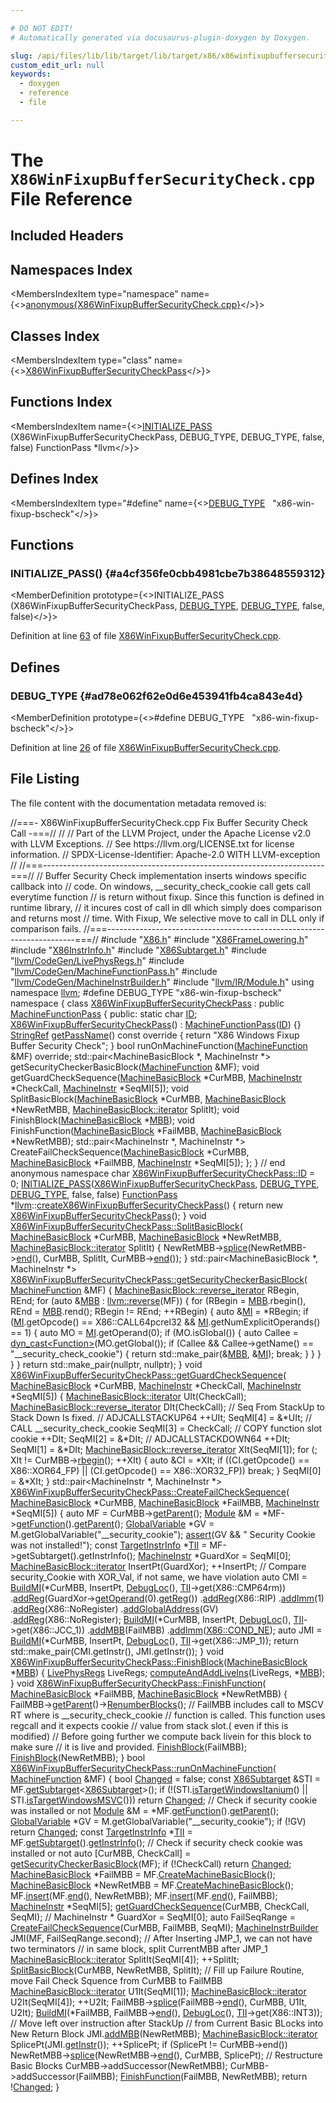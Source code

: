 ```yaml
---

# DO NOT EDIT!
# Automatically generated via docusaurus-plugin-doxygen by Doxygen.

slug: /api/files/lib/lib/target/lib/target/x86/x86winfixupbuffersecuritycheck-cpp
custom_edit_url: null
keywords:
  - doxygen
  - reference
  - file

---
```





# The `X86WinFixupBufferSecurityCheck.cpp` File Reference

<DoxygenPage pluginConfig={pluginConfig}>



## Included Headers

<IncludesList>
<IncludesListItem
  filePath="X86.h"
  permalink="/docs/api/files/lib/lib/target/lib/target/x86/x86-h"
  isLocal="true" />
<IncludesListItem
  filePath="X86FrameLowering.h"
  permalink="/docs/api/files/lib/lib/target/lib/target/x86/x86framelowering-h"
  isLocal="true" />
<IncludesListItem
  filePath="X86InstrInfo.h"
  permalink="/docs/api/files/lib/lib/target/lib/target/x86/x86instrinfo-h"
  isLocal="true" />
<IncludesListItem
  filePath="X86Subtarget.h"
  permalink="/docs/api/files/lib/lib/target/lib/target/x86/x86subtarget-h"
  isLocal="true" />
<IncludesListItem
  filePath="llvm/CodeGen/LivePhysRegs.h"
  permalink="/docs/api/files/include/include/llvm/include/llvm/codegen/livephysregs-h"
  isLocal="true" />
<IncludesListItem
  filePath="llvm/CodeGen/MachineFunctionPass.h"
  permalink="/docs/api/files/include/include/llvm/include/llvm/codegen/machinefunctionpass-h"
  isLocal="true" />
<IncludesListItem
  filePath="llvm/CodeGen/MachineInstrBuilder.h"
  permalink="/docs/api/files/include/include/llvm/include/llvm/codegen/machineinstrbuilder-h"
  isLocal="true" />
<IncludesListItem
  filePath="llvm/IR/Module.h"
  permalink="/docs/api/files/include/include/llvm/include/llvm/ir/module-h"
  isLocal="true" />
</IncludesList>

## Namespaces Index

<MembersIndex>

<MembersIndexItem
  type="namespace"
  name={<><a href="/docs/api/namespaces/anonymous-x86winfixupbuffersecuritycheck-cpp-">anonymous&#123;X86WinFixupBufferSecurityCheck.cpp&#125;</a></>}>
</MembersIndexItem>

</MembersIndex>

## Classes Index

<MembersIndex>

<MembersIndexItem
  type="class"
  name={<><a href="/docs/api/classes/anonymous-namespace-x86winfixupbuffersecuritycheck-cpp-/x86winfixupbuffersecuritycheckpass">X86WinFixupBufferSecurityCheckPass</a></>}>
</MembersIndexItem>

</MembersIndex>

## Functions Index

<MembersIndex>

<MembersIndexItem
  name={<><a href="#a4cf356fe0cbb4981cbe7b38648559312">INITIALIZE&#95;PASS</a> (X86WinFixupBufferSecurityCheckPass, DEBUG&#95;TYPE, DEBUG&#95;TYPE, false, false) FunctionPass &#42;llvm</>}>
</MembersIndexItem>

</MembersIndex>

## Defines Index

<MembersIndex>

<MembersIndexItem
  type="#define"
  name={<><a href="#ad78e062f62e0d6e453941fb4ca843e4d">DEBUG&#95;TYPE</a>&nbsp;&nbsp;&nbsp;&quot;x86-win-fixup-bscheck&quot;</>}>
</MembersIndexItem>

</MembersIndex>


<SectionDefinition>

## Functions

### INITIALIZE&#95;PASS() {#a4cf356fe0cbb4981cbe7b38648559312}

<MemberDefinition
  prototype={<>INITIALIZE&#95;PASS (X86WinFixupBufferSecurityCheckPass, <a href="/docs/api/files/include/include/llvm/include/llvm/adt/genericcycleimpl-h/#ad78e062f62e0d6e453941fb4ca843e4d">DEBUG&#95;TYPE</a>, <a href="/docs/api/files/include/include/llvm/include/llvm/adt/genericcycleimpl-h/#ad78e062f62e0d6e453941fb4ca843e4d">DEBUG&#95;TYPE</a>, false, false)</>}>

Definition at line <a href="#l00063">63</a> of file <a href="/docs/api/files/lib/lib/target/lib/target/x86/x86winfixupbuffersecuritycheck-cpp">X86WinFixupBufferSecurityCheck.cpp</a>.
</MemberDefinition>

</SectionDefinition>

<SectionDefinition>

## Defines

### DEBUG&#95;TYPE {#ad78e062f62e0d6e453941fb4ca843e4d}

<MemberDefinition
  prototype={<>#define DEBUG&#95;TYPE&nbsp;&nbsp;&nbsp;&quot;x86-win-fixup-bscheck&quot;</>}>

Definition at line <a href="#l00026">26</a> of file <a href="/docs/api/files/lib/lib/target/lib/target/x86/x86winfixupbuffersecuritycheck-cpp">X86WinFixupBufferSecurityCheck.cpp</a>.
</MemberDefinition>

</SectionDefinition>

## File Listing

The file content with the documentation metadata removed is:

<ProgramListing>

<Link id="l00001" /><CodeLine lineNumber="1"><span class="doxyHighlightComment">//===- X86WinFixupBufferSecurityCheck.cpp Fix Buffer Security Check Call -===//</span></CodeLine>
<Link id="l00002" /><CodeLine lineNumber="2"><span class="doxyHighlightComment">//</span></CodeLine>
<Link id="l00003" /><CodeLine lineNumber="3"><span class="doxyHighlightComment">// Part of the LLVM Project, under the Apache License v2.0 with LLVM Exceptions.</span></CodeLine>
<Link id="l00004" /><CodeLine lineNumber="4"><span class="doxyHighlightComment">// See https://llvm.org/LICENSE.txt for license information.</span></CodeLine>
<Link id="l00005" /><CodeLine lineNumber="5"><span class="doxyHighlightComment">// SPDX-License-Identifier: Apache-2.0 WITH LLVM-exception</span></CodeLine>
<Link id="l00006" /><CodeLine lineNumber="6"><span class="doxyHighlightComment">//</span></CodeLine>
<Link id="l00007" /><CodeLine lineNumber="7"><span class="doxyHighlightComment">//===----------------------------------------------------------------------===//</span></CodeLine>
<Link id="l00008" /><CodeLine lineNumber="8"><span class="doxyHighlightComment">// Buffer Security Check implementation inserts windows specific callback into</span></CodeLine>
<Link id="l00009" /><CodeLine lineNumber="9"><span class="doxyHighlightComment">// code. On windows, &#95;&#95;security&#95;check&#95;cookie call gets call everytime function</span></CodeLine>
<Link id="l00010" /><CodeLine lineNumber="10"><span class="doxyHighlightComment">// is return without fixup. Since this function is defined in runtime library,</span></CodeLine>
<Link id="l00011" /><CodeLine lineNumber="11"><span class="doxyHighlightComment">// it incures cost of call in dll which simply does comparison and returns most</span></CodeLine>
<Link id="l00012" /><CodeLine lineNumber="12"><span class="doxyHighlightComment">// time. With Fixup, We selective move to call in DLL only if comparison fails.</span></CodeLine>
<Link id="l00013" /><CodeLine lineNumber="13"><span class="doxyHighlightComment">//===----------------------------------------------------------------------===//</span></CodeLine>
<Link id="l00014" /><CodeLine lineNumber="14"></CodeLine>
<Link id="l00015" /><CodeLine lineNumber="15"><span class="doxyHighlightPreprocessor">#include &quot;<a href="/docs/api/files/lib/lib/target/lib/target/x86/x86-h">X86.h</a>&quot;</span></CodeLine>
<Link id="l00016" /><CodeLine lineNumber="16"><span class="doxyHighlightPreprocessor">#include &quot;<a href="/docs/api/files/lib/lib/target/lib/target/x86/x86framelowering-h">X86FrameLowering.h</a>&quot;</span></CodeLine>
<Link id="l00017" /><CodeLine lineNumber="17"><span class="doxyHighlightPreprocessor">#include &quot;<a href="/docs/api/files/lib/lib/target/lib/target/x86/x86instrinfo-h">X86InstrInfo.h</a>&quot;</span></CodeLine>
<Link id="l00018" /><CodeLine lineNumber="18"><span class="doxyHighlightPreprocessor">#include &quot;<a href="/docs/api/files/lib/lib/target/lib/target/x86/x86subtarget-h">X86Subtarget.h</a>&quot;</span></CodeLine>
<Link id="l00019" /><CodeLine lineNumber="19"><span class="doxyHighlightPreprocessor">#include &quot;<a href="/docs/api/files/include/include/llvm/include/llvm/codegen/livephysregs-h">llvm/CodeGen/LivePhysRegs.h</a>&quot;</span></CodeLine>
<Link id="l00020" /><CodeLine lineNumber="20"><span class="doxyHighlightPreprocessor">#include &quot;<a href="/docs/api/files/include/include/llvm/include/llvm/codegen/machinefunctionpass-h">llvm/CodeGen/MachineFunctionPass.h</a>&quot;</span></CodeLine>
<Link id="l00021" /><CodeLine lineNumber="21"><span class="doxyHighlightPreprocessor">#include &quot;<a href="/docs/api/files/include/include/llvm/include/llvm/codegen/machineinstrbuilder-h">llvm/CodeGen/MachineInstrBuilder.h</a>&quot;</span></CodeLine>
<Link id="l00022" /><CodeLine lineNumber="22"><span class="doxyHighlightPreprocessor">#include &quot;<a href="/docs/api/files/include/include/llvm/include/llvm/ir/module-h">llvm/IR/Module.h</a>&quot;</span></CodeLine>
<Link id="l00023" /><CodeLine lineNumber="23"></CodeLine>
<Link id="l00024" /><CodeLine lineNumber="24"><span class="doxyHighlightKeyword">using namespace </span><span class="doxyHighlight"><a href="/docs/api/namespaces/llvm">llvm</a>;</span></CodeLine>
<Link id="l00025" /><CodeLine lineNumber="25"></CodeLine>
<Link id="l00026" /><CodeLine lineNumber="26" lineLink="#ad78e062f62e0d6e453941fb4ca843e4d"><span class="doxyHighlightPreprocessor">#define DEBUG&#95;TYPE &quot;x86-win-fixup-bscheck&quot;</span></CodeLine>
<Link id="l00027" /><CodeLine lineNumber="27"></CodeLine>
<Link id="l00028" /><CodeLine lineNumber="28" lineLink="/docs/api/namespaces/anonymous-x86winfixupbuffersecuritycheck-cpp-"><span class="doxyHighlightKeyword">namespace </span><span class="doxyHighlight">&#123;</span></CodeLine>
<Link id="l00029" /><CodeLine lineNumber="29"></CodeLine>
<Link id="l00030" /><CodeLine lineNumber="30" lineLink="/docs/api/classes/anonymous-namespace-x86winfixupbuffersecuritycheck-cpp-/x86winfixupbuffersecuritycheckpass"><span class="doxyHighlightKeyword">class </span><span class="doxyHighlight"><a href="/docs/api/classes/anonymous-namespace-x86winfixupbuffersecuritycheck-cpp-/x86winfixupbuffersecuritycheckpass/#a9792cb1fd3cb46bf96bb1ff0f9833ef4">X86WinFixupBufferSecurityCheckPass</a> : </span><span class="doxyHighlightKeyword">public</span><span class="doxyHighlight"> <a href="/docs/api/classes/llvm/machinefunctionpass/#a29c81d2386f4a727c6d33413807530c8">MachineFunctionPass</a> &#123;</span></CodeLine>
<Link id="l00031" /><CodeLine lineNumber="31"><span class="doxyHighlightKeyword">public</span><span class="doxyHighlight">:</span></CodeLine>
<Link id="l00032" /><CodeLine lineNumber="32" lineLink="/docs/api/classes/anonymous-namespace-x86winfixupbuffersecuritycheck-cpp-/x86winfixupbuffersecuritycheckpass/#ad71796075aeec23c61fb2f663f7a3325"><span class="doxyHighlight">  </span><span class="doxyHighlightKeyword">static</span><span class="doxyHighlight"> </span><span class="doxyHighlightKeywordType">char</span><span class="doxyHighlight"> <a href="/docs/api/classes/anonymous-namespace-x86winfixupbuffersecuritycheck-cpp-/x86winfixupbuffersecuritycheckpass/#ad71796075aeec23c61fb2f663f7a3325">ID</a>;</span></CodeLine>
<Link id="l00033" /><CodeLine lineNumber="33"></CodeLine>
<Link id="l00034" /><CodeLine lineNumber="34" lineLink="/docs/api/classes/anonymous-namespace-x86winfixupbuffersecuritycheck-cpp-/x86winfixupbuffersecuritycheckpass/#a9792cb1fd3cb46bf96bb1ff0f9833ef4"><span class="doxyHighlight">  <a href="/docs/api/classes/anonymous-namespace-x86winfixupbuffersecuritycheck-cpp-/x86winfixupbuffersecuritycheckpass/#a9792cb1fd3cb46bf96bb1ff0f9833ef4">X86WinFixupBufferSecurityCheckPass</a>() : <a href="/docs/api/classes/llvm/machinefunctionpass/#a29c81d2386f4a727c6d33413807530c8">MachineFunctionPass</a>(<a href="/docs/api/classes/anonymous-namespace-x86winfixupbuffersecuritycheck-cpp-/x86winfixupbuffersecuritycheckpass/#ad71796075aeec23c61fb2f663f7a3325">ID</a>) &#123;&#125;</span></CodeLine>
<Link id="l00035" /><CodeLine lineNumber="35"></CodeLine>
<Link id="l00036" /><CodeLine lineNumber="36" lineLink="/docs/api/classes/anonymous-namespace-x86winfixupbuffersecuritycheck-cpp-/x86winfixupbuffersecuritycheckpass/#aa1d454d9407aa7c6b526b0d11b0fea19"><span class="doxyHighlight">  <a href="/docs/api/classes/llvm/stringref">StringRef</a> <a href="/docs/api/classes/anonymous-namespace-x86winfixupbuffersecuritycheck-cpp-/x86winfixupbuffersecuritycheckpass/#aa1d454d9407aa7c6b526b0d11b0fea19">getPassName</a>()</span><span class="doxyHighlightKeyword"> const override </span><span class="doxyHighlight">&#123;</span></CodeLine>
<Link id="l00037" /><CodeLine lineNumber="37"><span class="doxyHighlight">    </span><span class="doxyHighlightKeywordFlow">return</span><span class="doxyHighlight"> </span><span class="doxyHighlightStringLiteral">&quot;X86 Windows Fixup Buffer Security Check&quot;</span><span class="doxyHighlight">;</span></CodeLine>
<Link id="l00038" /><CodeLine lineNumber="38"><span class="doxyHighlight">  &#125;</span></CodeLine>
<Link id="l00039" /><CodeLine lineNumber="39"></CodeLine>
<Link id="l00040" /><CodeLine lineNumber="40"><span class="doxyHighlight">  </span><span class="doxyHighlightKeywordType">bool</span><span class="doxyHighlight"> runOnMachineFunction(<a href="/docs/api/classes/llvm/machinefunction">MachineFunction</a> &amp;MF) </span><span class="doxyHighlightKeyword">override</span><span class="doxyHighlight">;</span></CodeLine>
<Link id="l00041" /><CodeLine lineNumber="41"></CodeLine>
<Link id="l00042" /><CodeLine lineNumber="42"><span class="doxyHighlight">  std::pair&lt;MachineBasicBlock &#42;, MachineInstr &#42;&gt;</span></CodeLine>
<Link id="l00043" /><CodeLine lineNumber="43"><span class="doxyHighlight">  getSecurityCheckerBasicBlock(<a href="/docs/api/classes/llvm/machinefunction">MachineFunction</a> &amp;MF);</span></CodeLine>
<Link id="l00044" /><CodeLine lineNumber="44"></CodeLine>
<Link id="l00045" /><CodeLine lineNumber="45"><span class="doxyHighlight">  </span><span class="doxyHighlightKeywordType">void</span><span class="doxyHighlight"> getGuardCheckSequence(<a href="/docs/api/classes/llvm/machinebasicblock">MachineBasicBlock</a> &#42;CurMBB, <a href="/docs/api/classes/llvm/machineinstr">MachineInstr</a> &#42;CheckCall,</span></CodeLine>
<Link id="l00046" /><CodeLine lineNumber="46"><span class="doxyHighlight">                             <a href="/docs/api/classes/llvm/machineinstr">MachineInstr</a> &#42;SeqMI&#91;5&#93;);</span></CodeLine>
<Link id="l00047" /><CodeLine lineNumber="47"></CodeLine>
<Link id="l00048" /><CodeLine lineNumber="48"><span class="doxyHighlight">  </span><span class="doxyHighlightKeywordType">void</span><span class="doxyHighlight"> SplitBasicBlock(<a href="/docs/api/classes/llvm/machinebasicblock">MachineBasicBlock</a> &#42;CurMBB, <a href="/docs/api/classes/llvm/machinebasicblock">MachineBasicBlock</a> &#42;NewRetMBB,</span></CodeLine>
<Link id="l00049" /><CodeLine lineNumber="49"><span class="doxyHighlight">                       <a href="/docs/api/classes/llvm/machinebasicblock/#ae34c996b58df9b9ce6695a0c8b70c533">MachineBasicBlock::iterator</a> SplitIt);</span></CodeLine>
<Link id="l00050" /><CodeLine lineNumber="50"></CodeLine>
<Link id="l00051" /><CodeLine lineNumber="51"><span class="doxyHighlight">  </span><span class="doxyHighlightKeywordType">void</span><span class="doxyHighlight"> FinishBlock(<a href="/docs/api/classes/llvm/machinebasicblock">MachineBasicBlock</a> &#42;<a href="/docs/api/files/lib/lib/target/lib/target/arm/armslshardening-cpp/#a5958512eae2979bd2eb383977996a600">MBB</a>);</span></CodeLine>
<Link id="l00052" /><CodeLine lineNumber="52"></CodeLine>
<Link id="l00053" /><CodeLine lineNumber="53"><span class="doxyHighlight">  </span><span class="doxyHighlightKeywordType">void</span><span class="doxyHighlight"> FinishFunction(<a href="/docs/api/classes/llvm/machinebasicblock">MachineBasicBlock</a> &#42;FailMBB, <a href="/docs/api/classes/llvm/machinebasicblock">MachineBasicBlock</a> &#42;NewRetMBB);</span></CodeLine>
<Link id="l00054" /><CodeLine lineNumber="54"></CodeLine>
<Link id="l00055" /><CodeLine lineNumber="55"><span class="doxyHighlight">  std::pair&lt;MachineInstr &#42;, MachineInstr &#42;&gt;</span></CodeLine>
<Link id="l00056" /><CodeLine lineNumber="56"><span class="doxyHighlight">  CreateFailCheckSequence(<a href="/docs/api/classes/llvm/machinebasicblock">MachineBasicBlock</a> &#42;CurMBB, <a href="/docs/api/classes/llvm/machinebasicblock">MachineBasicBlock</a> &#42;FailMBB,</span></CodeLine>
<Link id="l00057" /><CodeLine lineNumber="57"><span class="doxyHighlight">                          <a href="/docs/api/classes/llvm/machineinstr">MachineInstr</a> &#42;SeqMI&#91;5&#93;);</span></CodeLine>
<Link id="l00058" /><CodeLine lineNumber="58"><span class="doxyHighlight">&#125;;</span></CodeLine>
<Link id="l00059" /><CodeLine lineNumber="59"><span class="doxyHighlight">&#125; </span><span class="doxyHighlightComment">// end anonymous namespace</span></CodeLine>
<Link id="l00060" /><CodeLine lineNumber="60"></CodeLine>
<Link id="l00061" /><CodeLine lineNumber="61"><span class="doxyHighlightKeywordType">char</span><span class="doxyHighlight"> <a href="/docs/api/classes/anonymous-namespace-x86winfixupbuffersecuritycheck-cpp-/x86winfixupbuffersecuritycheckpass/#ad71796075aeec23c61fb2f663f7a3325">X86WinFixupBufferSecurityCheckPass::ID</a> = 0;</span></CodeLine>
<Link id="l00062" /><CodeLine lineNumber="62"></CodeLine>
<Link id="l00063" /><CodeLine lineNumber="63" lineLink="#a4cf356fe0cbb4981cbe7b38648559312"><span class="doxyHighlight"><a href="/docs/api/files/include/include/llvm/passsupport-h/#af807c9595d50b45c0008924c4679c85c">INITIALIZE&#95;PASS</a>(<a href="/docs/api/classes/anonymous-namespace-x86winfixupbuffersecuritycheck-cpp-/x86winfixupbuffersecuritycheckpass/#a9792cb1fd3cb46bf96bb1ff0f9833ef4">X86WinFixupBufferSecurityCheckPass</a>, <a href="/docs/api/files/include/include/llvm/include/llvm/adt/genericcycleimpl-h/#ad78e062f62e0d6e453941fb4ca843e4d">DEBUG&#95;TYPE</a>, <a href="/docs/api/files/include/include/llvm/include/llvm/adt/genericcycleimpl-h/#ad78e062f62e0d6e453941fb4ca843e4d">DEBUG&#95;TYPE</a>,</span></CodeLine>
<Link id="l00064" /><CodeLine lineNumber="64"><span class="doxyHighlight">                </span><span class="doxyHighlightKeyword">false</span><span class="doxyHighlight">, </span><span class="doxyHighlightKeyword">false</span><span class="doxyHighlight">)</span></CodeLine>
<Link id="l00065" /><CodeLine lineNumber="65"></CodeLine>
<Link id="l00066" /><CodeLine lineNumber="66"><span class="doxyHighlight"><a href="/docs/api/classes/llvm/functionpass">FunctionPass</a> &#42;<a href="/docs/api/namespaces/llvm">llvm</a>::<a href="/docs/api/namespaces/llvm/#adc40d274956b3912088a148d6e0e809d">createX86WinFixupBufferSecurityCheckPass</a>() &#123;</span></CodeLine>
<Link id="l00067" /><CodeLine lineNumber="67"><span class="doxyHighlight">  </span><span class="doxyHighlightKeywordFlow">return</span><span class="doxyHighlight"> </span><span class="doxyHighlightKeyword">new</span><span class="doxyHighlight"> <a href="/docs/api/classes/anonymous-namespace-x86winfixupbuffersecuritycheck-cpp-/x86winfixupbuffersecuritycheckpass/#a9792cb1fd3cb46bf96bb1ff0f9833ef4">X86WinFixupBufferSecurityCheckPass</a>();</span></CodeLine>
<Link id="l00068" /><CodeLine lineNumber="68"><span class="doxyHighlight">&#125;</span></CodeLine>
<Link id="l00069" /><CodeLine lineNumber="69"></CodeLine>
<Link id="l00070" /><CodeLine lineNumber="70" lineLink="/docs/api/classes/anonymous-namespace-x86winfixupbuffersecuritycheck-cpp-/x86winfixupbuffersecuritycheckpass/#a4a9e94af76b18840bb6b75a873b41010"><span class="doxyHighlightKeywordType">void</span><span class="doxyHighlight"> <a href="/docs/api/classes/anonymous-namespace-x86winfixupbuffersecuritycheck-cpp-/x86winfixupbuffersecuritycheckpass/#a4a9e94af76b18840bb6b75a873b41010">X86WinFixupBufferSecurityCheckPass::SplitBasicBlock</a>(</span></CodeLine>
<Link id="l00071" /><CodeLine lineNumber="71"><span class="doxyHighlight">    <a href="/docs/api/classes/llvm/machinebasicblock">MachineBasicBlock</a> &#42;CurMBB, <a href="/docs/api/classes/llvm/machinebasicblock">MachineBasicBlock</a> &#42;NewRetMBB,</span></CodeLine>
<Link id="l00072" /><CodeLine lineNumber="72"><span class="doxyHighlight">    <a href="/docs/api/classes/llvm/machinebasicblock/#ae34c996b58df9b9ce6695a0c8b70c533">MachineBasicBlock::iterator</a> SplitIt) &#123;</span></CodeLine>
<Link id="l00073" /><CodeLine lineNumber="73"><span class="doxyHighlight">  NewRetMBB-&gt;<a href="/docs/api/classes/llvm/machinebasicblock/#adf0023bdc4f05a7849c35b1c859580d8">splice</a>(NewRetMBB-&gt;<a href="/docs/api/classes/llvm/machinebasicblock/#acbc921830578e2741be6549db716c0ce">end</a>(), CurMBB, SplitIt, CurMBB-&gt;<a href="/docs/api/classes/llvm/machinebasicblock/#acbc921830578e2741be6549db716c0ce">end</a>());</span></CodeLine>
<Link id="l00074" /><CodeLine lineNumber="74"><span class="doxyHighlight">&#125;</span></CodeLine>
<Link id="l00075" /><CodeLine lineNumber="75"></CodeLine>
<Link id="l00076" /><CodeLine lineNumber="76"><span class="doxyHighlight">std::pair&lt;MachineBasicBlock &#42;, MachineInstr &#42;&gt;</span></CodeLine>
<Link id="l00077" /><CodeLine lineNumber="77" lineLink="/docs/api/classes/anonymous-namespace-x86winfixupbuffersecuritycheck-cpp-/x86winfixupbuffersecuritycheckpass/#ab80ec968d92456df465bf735bf9da671"><span class="doxyHighlight"><a href="/docs/api/classes/anonymous-namespace-x86winfixupbuffersecuritycheck-cpp-/x86winfixupbuffersecuritycheckpass/#ab80ec968d92456df465bf735bf9da671">X86WinFixupBufferSecurityCheckPass::getSecurityCheckerBasicBlock</a>(</span></CodeLine>
<Link id="l00078" /><CodeLine lineNumber="78"><span class="doxyHighlight">    <a href="/docs/api/classes/llvm/machinefunction">MachineFunction</a> &amp;MF) &#123;</span></CodeLine>
<Link id="l00079" /><CodeLine lineNumber="79"><span class="doxyHighlight">  <a href="/docs/api/classes/llvm/machinebasicblock/#abada92f8cd2854d2b747f14c4a7be0ed">MachineBasicBlock::reverse&#95;iterator</a> RBegin, REnd;</span></CodeLine>
<Link id="l00080" /><CodeLine lineNumber="80"></CodeLine>
<Link id="l00081" /><CodeLine lineNumber="81"><span class="doxyHighlight">  </span><span class="doxyHighlightKeywordFlow">for</span><span class="doxyHighlight"> (</span><span class="doxyHighlightKeyword">auto</span><span class="doxyHighlight"> &amp;<a href="/docs/api/files/lib/lib/target/lib/target/arm/armslshardening-cpp/#a5958512eae2979bd2eb383977996a600">MBB</a> : <a href="/docs/api/namespaces/llvm/#a6b0ac1fa4f05de76413c5e0ca6334035">llvm::reverse</a>(MF)) &#123;</span></CodeLine>
<Link id="l00082" /><CodeLine lineNumber="82"><span class="doxyHighlight">    </span><span class="doxyHighlightKeywordFlow">for</span><span class="doxyHighlight"> (RBegin = <a href="/docs/api/files/lib/lib/target/lib/target/arm/armslshardening-cpp/#a5958512eae2979bd2eb383977996a600">MBB</a>.rbegin(), REnd = <a href="/docs/api/files/lib/lib/target/lib/target/arm/armslshardening-cpp/#a5958512eae2979bd2eb383977996a600">MBB</a>.rend(); RBegin != REnd; ++RBegin) &#123;</span></CodeLine>
<Link id="l00083" /><CodeLine lineNumber="83"><span class="doxyHighlight">      </span><span class="doxyHighlightKeyword">auto</span><span class="doxyHighlight"> &amp;<a href="/docs/api/files/lib/lib/codegen/lib/codegen/globalisel/irtranslator-cpp/#abe44dfdea65b4f7e11e0a608ab708b76">MI</a> = &#42;RBegin;</span></CodeLine>
<Link id="l00084" /><CodeLine lineNumber="84"><span class="doxyHighlight">      </span><span class="doxyHighlightKeywordFlow">if</span><span class="doxyHighlight"> (<a href="/docs/api/files/lib/lib/codegen/lib/codegen/globalisel/irtranslator-cpp/#abe44dfdea65b4f7e11e0a608ab708b76">MI</a>.getOpcode() == X86::CALL64pcrel32 &amp;&amp;</span></CodeLine>
<Link id="l00085" /><CodeLine lineNumber="85"><span class="doxyHighlight">          <a href="/docs/api/files/lib/lib/codegen/lib/codegen/globalisel/irtranslator-cpp/#abe44dfdea65b4f7e11e0a608ab708b76">MI</a>.getNumExplicitOperands() == 1) &#123;</span></CodeLine>
<Link id="l00086" /><CodeLine lineNumber="86"><span class="doxyHighlight">        </span><span class="doxyHighlightKeyword">auto</span><span class="doxyHighlight"> MO = <a href="/docs/api/files/lib/lib/codegen/lib/codegen/globalisel/irtranslator-cpp/#abe44dfdea65b4f7e11e0a608ab708b76">MI</a>.getOperand(0);</span></CodeLine>
<Link id="l00087" /><CodeLine lineNumber="87"><span class="doxyHighlight">        </span><span class="doxyHighlightKeywordFlow">if</span><span class="doxyHighlight"> (MO.isGlobal()) &#123;</span></CodeLine>
<Link id="l00088" /><CodeLine lineNumber="88"><span class="doxyHighlight">          </span><span class="doxyHighlightKeyword">auto</span><span class="doxyHighlight"> Callee = <a href="/docs/api/namespaces/llvm/#a22eeee01734061ac1b31ccd994c49eef">dyn&#95;cast&lt;Function&gt;</a>(MO.getGlobal());</span></CodeLine>
<Link id="l00089" /><CodeLine lineNumber="89"><span class="doxyHighlight">          </span><span class="doxyHighlightKeywordFlow">if</span><span class="doxyHighlight"> (Callee &amp;&amp; Callee-&gt;getName() == </span><span class="doxyHighlightStringLiteral">&quot;&#95;&#95;security&#95;check&#95;cookie&quot;</span><span class="doxyHighlight">) &#123;</span></CodeLine>
<Link id="l00090" /><CodeLine lineNumber="90"><span class="doxyHighlight">            </span><span class="doxyHighlightKeywordFlow">return</span><span class="doxyHighlight"> std::make&#95;pair(&amp;<a href="/docs/api/files/lib/lib/target/lib/target/arm/armslshardening-cpp/#a5958512eae2979bd2eb383977996a600">MBB</a>, &amp;<a href="/docs/api/files/lib/lib/codegen/lib/codegen/globalisel/irtranslator-cpp/#abe44dfdea65b4f7e11e0a608ab708b76">MI</a>);</span></CodeLine>
<Link id="l00091" /><CodeLine lineNumber="91"><span class="doxyHighlight">            </span><span class="doxyHighlightKeywordFlow">break</span><span class="doxyHighlight">;</span></CodeLine>
<Link id="l00092" /><CodeLine lineNumber="92"><span class="doxyHighlight">          &#125;</span></CodeLine>
<Link id="l00093" /><CodeLine lineNumber="93"><span class="doxyHighlight">        &#125;</span></CodeLine>
<Link id="l00094" /><CodeLine lineNumber="94"><span class="doxyHighlight">      &#125;</span></CodeLine>
<Link id="l00095" /><CodeLine lineNumber="95"><span class="doxyHighlight">    &#125;</span></CodeLine>
<Link id="l00096" /><CodeLine lineNumber="96"><span class="doxyHighlight">  &#125;</span></CodeLine>
<Link id="l00097" /><CodeLine lineNumber="97"><span class="doxyHighlight">  </span><span class="doxyHighlightKeywordFlow">return</span><span class="doxyHighlight"> std::make&#95;pair(</span><span class="doxyHighlightKeyword">nullptr</span><span class="doxyHighlight">, </span><span class="doxyHighlightKeyword">nullptr</span><span class="doxyHighlight">);</span></CodeLine>
<Link id="l00098" /><CodeLine lineNumber="98"><span class="doxyHighlight">&#125;</span></CodeLine>
<Link id="l00099" /><CodeLine lineNumber="99"></CodeLine>
<Link id="l00100" /><CodeLine lineNumber="100" lineLink="/docs/api/classes/anonymous-namespace-x86winfixupbuffersecuritycheck-cpp-/x86winfixupbuffersecuritycheckpass/#a6195b88d995439efe9e0cdb9288df85c"><span class="doxyHighlightKeywordType">void</span><span class="doxyHighlight"> <a href="/docs/api/classes/anonymous-namespace-x86winfixupbuffersecuritycheck-cpp-/x86winfixupbuffersecuritycheckpass/#a6195b88d995439efe9e0cdb9288df85c">X86WinFixupBufferSecurityCheckPass::getGuardCheckSequence</a>(</span></CodeLine>
<Link id="l00101" /><CodeLine lineNumber="101"><span class="doxyHighlight">    <a href="/docs/api/classes/llvm/machinebasicblock">MachineBasicBlock</a> &#42;CurMBB, <a href="/docs/api/classes/llvm/machineinstr">MachineInstr</a> &#42;CheckCall,</span></CodeLine>
<Link id="l00102" /><CodeLine lineNumber="102"><span class="doxyHighlight">    <a href="/docs/api/classes/llvm/machineinstr">MachineInstr</a> &#42;SeqMI&#91;5&#93;) &#123;</span></CodeLine>
<Link id="l00103" /><CodeLine lineNumber="103"></CodeLine>
<Link id="l00104" /><CodeLine lineNumber="104"><span class="doxyHighlight">  <a href="/docs/api/classes/llvm/machinebasicblock/#ae34c996b58df9b9ce6695a0c8b70c533">MachineBasicBlock::iterator</a> UIt(CheckCall);</span></CodeLine>
<Link id="l00105" /><CodeLine lineNumber="105"><span class="doxyHighlight">  <a href="/docs/api/classes/llvm/machinebasicblock/#abada92f8cd2854d2b747f14c4a7be0ed">MachineBasicBlock::reverse&#95;iterator</a> DIt(CheckCall);</span></CodeLine>
<Link id="l00106" /><CodeLine lineNumber="106"><span class="doxyHighlight">  </span><span class="doxyHighlightComment">// Seq From StackUp to Stack Down Is fixed.</span></CodeLine>
<Link id="l00107" /><CodeLine lineNumber="107"><span class="doxyHighlight">  </span><span class="doxyHighlightComment">// ADJCALLSTACKUP64</span></CodeLine>
<Link id="l00108" /><CodeLine lineNumber="108"><span class="doxyHighlight">  ++UIt;</span></CodeLine>
<Link id="l00109" /><CodeLine lineNumber="109"><span class="doxyHighlight">  SeqMI&#91;4&#93; = &amp;&#42;UIt;</span></CodeLine>
<Link id="l00110" /><CodeLine lineNumber="110"></CodeLine>
<Link id="l00111" /><CodeLine lineNumber="111"><span class="doxyHighlight">  </span><span class="doxyHighlightComment">// CALL &#95;&#95;security&#95;check&#95;cookie</span></CodeLine>
<Link id="l00112" /><CodeLine lineNumber="112"><span class="doxyHighlight">  SeqMI&#91;3&#93; = CheckCall;</span></CodeLine>
<Link id="l00113" /><CodeLine lineNumber="113"></CodeLine>
<Link id="l00114" /><CodeLine lineNumber="114"><span class="doxyHighlight">  </span><span class="doxyHighlightComment">// COPY function slot cookie</span></CodeLine>
<Link id="l00115" /><CodeLine lineNumber="115"><span class="doxyHighlight">  ++DIt;</span></CodeLine>
<Link id="l00116" /><CodeLine lineNumber="116"><span class="doxyHighlight">  SeqMI&#91;2&#93; = &amp;&#42;DIt;</span></CodeLine>
<Link id="l00117" /><CodeLine lineNumber="117"></CodeLine>
<Link id="l00118" /><CodeLine lineNumber="118"><span class="doxyHighlight">  </span><span class="doxyHighlightComment">// ADJCALLSTACKDOWN64</span></CodeLine>
<Link id="l00119" /><CodeLine lineNumber="119"><span class="doxyHighlight">  ++DIt;</span></CodeLine>
<Link id="l00120" /><CodeLine lineNumber="120"><span class="doxyHighlight">  SeqMI&#91;1&#93; = &amp;&#42;DIt;</span></CodeLine>
<Link id="l00121" /><CodeLine lineNumber="121"></CodeLine>
<Link id="l00122" /><CodeLine lineNumber="122"><span class="doxyHighlight">  <a href="/docs/api/classes/llvm/machinebasicblock/#abada92f8cd2854d2b747f14c4a7be0ed">MachineBasicBlock::reverse&#95;iterator</a> XIt(SeqMI&#91;1&#93;);</span></CodeLine>
<Link id="l00123" /><CodeLine lineNumber="123"><span class="doxyHighlight">  </span><span class="doxyHighlightKeywordFlow">for</span><span class="doxyHighlight"> (; XIt != CurMBB-&gt;<a href="/docs/api/classes/llvm/machinebasicblock/#ad8c9657cfb03ef2ebf6364ba9d68c127">rbegin</a>(); ++XIt) &#123;</span></CodeLine>
<Link id="l00124" /><CodeLine lineNumber="124"><span class="doxyHighlight">    </span><span class="doxyHighlightKeyword">auto</span><span class="doxyHighlight"> &amp;CI = &#42;XIt;</span></CodeLine>
<Link id="l00125" /><CodeLine lineNumber="125"><span class="doxyHighlight">    </span><span class="doxyHighlightKeywordFlow">if</span><span class="doxyHighlight"> ((CI.getOpcode() == X86::XOR64&#95;FP) || (CI.getOpcode() == X86::XOR32&#95;FP))</span></CodeLine>
<Link id="l00126" /><CodeLine lineNumber="126"><span class="doxyHighlight">      </span><span class="doxyHighlightKeywordFlow">break</span><span class="doxyHighlight">;</span></CodeLine>
<Link id="l00127" /><CodeLine lineNumber="127"><span class="doxyHighlight">  &#125;</span></CodeLine>
<Link id="l00128" /><CodeLine lineNumber="128"><span class="doxyHighlight">  SeqMI&#91;0&#93; = &amp;&#42;XIt;</span></CodeLine>
<Link id="l00129" /><CodeLine lineNumber="129"><span class="doxyHighlight">&#125;</span></CodeLine>
<Link id="l00130" /><CodeLine lineNumber="130"></CodeLine>
<Link id="l00131" /><CodeLine lineNumber="131"><span class="doxyHighlight">std::pair&lt;MachineInstr &#42;, MachineInstr &#42;&gt;</span></CodeLine>
<Link id="l00132" /><CodeLine lineNumber="132" lineLink="/docs/api/classes/anonymous-namespace-x86winfixupbuffersecuritycheck-cpp-/x86winfixupbuffersecuritycheckpass/#a8d1d93bb20bf72c7782cf68446e5bf9f"><span class="doxyHighlight"><a href="/docs/api/classes/anonymous-namespace-x86winfixupbuffersecuritycheck-cpp-/x86winfixupbuffersecuritycheckpass/#a8d1d93bb20bf72c7782cf68446e5bf9f">X86WinFixupBufferSecurityCheckPass::CreateFailCheckSequence</a>(</span></CodeLine>
<Link id="l00133" /><CodeLine lineNumber="133"><span class="doxyHighlight">    <a href="/docs/api/classes/llvm/machinebasicblock">MachineBasicBlock</a> &#42;CurMBB, <a href="/docs/api/classes/llvm/machinebasicblock">MachineBasicBlock</a> &#42;FailMBB,</span></CodeLine>
<Link id="l00134" /><CodeLine lineNumber="134"><span class="doxyHighlight">    <a href="/docs/api/classes/llvm/machineinstr">MachineInstr</a> &#42;SeqMI&#91;5&#93;) &#123;</span></CodeLine>
<Link id="l00135" /><CodeLine lineNumber="135"></CodeLine>
<Link id="l00136" /><CodeLine lineNumber="136"><span class="doxyHighlight">  </span><span class="doxyHighlightKeyword">auto</span><span class="doxyHighlight"> MF = CurMBB-&gt;<a href="/docs/api/classes/llvm/machinebasicblock/#acf6442108e21e7e5379feb8962de65b7">getParent</a>();</span></CodeLine>
<Link id="l00137" /><CodeLine lineNumber="137"></CodeLine>
<Link id="l00138" /><CodeLine lineNumber="138"><span class="doxyHighlight">  <a href="/docs/api/classes/llvm/module">Module</a> &amp;M = &#42;MF-&gt;<a href="/docs/api/classes/llvm/module/#a209a615a3a32241323420cca24b5520a">getFunction</a>().<a href="/docs/api/classes/llvm/globalvalue/#a739b30c811f1eece61b05320ddf44e5b">getParent</a>();</span></CodeLine>
<Link id="l00139" /><CodeLine lineNumber="139"><span class="doxyHighlight">  <a href="/docs/api/classes/llvm/globalvariable">GlobalVariable</a> &#42;GV = M.getGlobalVariable(</span><span class="doxyHighlightStringLiteral">&quot;&#95;&#95;security&#95;cookie&quot;</span><span class="doxyHighlight">);</span></CodeLine>
<Link id="l00140" /><CodeLine lineNumber="140"><span class="doxyHighlight">  <a href="/docs/api/files/lib/lib/target/lib/target/amdgpu/silowercontrolflow-cpp/#a4868c5d81c5ccc98c47aeab6244346a0">assert</a>(GV &amp;&amp; </span><span class="doxyHighlightStringLiteral">&quot; Security Cookie was not installed!&quot;</span><span class="doxyHighlight">);</span></CodeLine>
<Link id="l00141" /><CodeLine lineNumber="141"></CodeLine>
<Link id="l00142" /><CodeLine lineNumber="142"><span class="doxyHighlight">  </span><span class="doxyHighlightKeyword">const</span><span class="doxyHighlight"> <a href="/docs/api/classes/llvm/targetinstrinfo">TargetInstrInfo</a> &#42;<a href="/docs/api/files/lib/lib/target/lib/target/hexagon/hexagoncopytocombine-cpp/#a1d40004718218dbdf06b496766299101">TII</a> = MF-&gt;getSubtarget().getInstrInfo();</span></CodeLine>
<Link id="l00143" /><CodeLine lineNumber="143"></CodeLine>
<Link id="l00144" /><CodeLine lineNumber="144"><span class="doxyHighlight">  <a href="/docs/api/classes/llvm/machineinstr">MachineInstr</a> &#42;GuardXor = SeqMI&#91;0&#93;;</span></CodeLine>
<Link id="l00145" /><CodeLine lineNumber="145"><span class="doxyHighlight">  <a href="/docs/api/classes/llvm/machinebasicblock/#ae34c996b58df9b9ce6695a0c8b70c533">MachineBasicBlock::iterator</a> InsertPt(GuardXor);</span></CodeLine>
<Link id="l00146" /><CodeLine lineNumber="146"><span class="doxyHighlight">  ++InsertPt;</span></CodeLine>
<Link id="l00147" /><CodeLine lineNumber="147"></CodeLine>
<Link id="l00148" /><CodeLine lineNumber="148"><span class="doxyHighlight">  </span><span class="doxyHighlightComment">// Compare security&#95;Cookie with XOR&#95;Val, if not same, we have violation</span></CodeLine>
<Link id="l00149" /><CodeLine lineNumber="149"><span class="doxyHighlight">  </span><span class="doxyHighlightKeyword">auto</span><span class="doxyHighlight"> CMI = <a href="/docs/api/namespaces/llvm/#a17e04afcf0c5efeb0eb6a9a45287b5e4">BuildMI</a>(&#42;CurMBB, InsertPt, <a href="/docs/api/namespaces/llvm/dwarf-linker/#a463a58e257d5f6fb2c39eb9a2474fc24ac2e06fc138163b7095fa483616a0a47a">DebugLoc</a>(), <a href="/docs/api/files/lib/lib/target/lib/target/hexagon/hexagoncopytocombine-cpp/#a1d40004718218dbdf06b496766299101">TII</a>-&gt;get(X86::CMP64rm))</span></CodeLine>
<Link id="l00150" /><CodeLine lineNumber="150"><span class="doxyHighlight">                 .<a href="/docs/api/classes/llvm/machineinstrbuilder/#a927857fc69e4b4f0cde307f86f180df5">addReg</a>(GuardXor-&gt;<a href="/docs/api/classes/llvm/machineinstr/#ad67c9230577a0b640c52852c75c93939">getOperand</a>(0).<a href="/docs/api/classes/llvm/machineoperand/#ac0035d7c1c860501c877c20e6e93297b">getReg</a>())</span></CodeLine>
<Link id="l00151" /><CodeLine lineNumber="151"><span class="doxyHighlight">                 .<a href="/docs/api/classes/llvm/machineinstrbuilder/#a927857fc69e4b4f0cde307f86f180df5">addReg</a>(X86::RIP)</span></CodeLine>
<Link id="l00152" /><CodeLine lineNumber="152"><span class="doxyHighlight">                 .<a href="/docs/api/classes/llvm/machineinstrbuilder/#a6c1f959947905135c7dd215b64957654">addImm</a>(1)</span></CodeLine>
<Link id="l00153" /><CodeLine lineNumber="153"><span class="doxyHighlight">                 .<a href="/docs/api/classes/llvm/machineinstrbuilder/#a927857fc69e4b4f0cde307f86f180df5">addReg</a>(X86::NoRegister)</span></CodeLine>
<Link id="l00154" /><CodeLine lineNumber="154"><span class="doxyHighlight">                 .<a href="/docs/api/classes/llvm/machineinstrbuilder/#a9117be19af857a7bdcee7bdf0279024c">addGlobalAddress</a>(GV)</span></CodeLine>
<Link id="l00155" /><CodeLine lineNumber="155"><span class="doxyHighlight">                 .<a href="/docs/api/classes/llvm/machineinstrbuilder/#a927857fc69e4b4f0cde307f86f180df5">addReg</a>(X86::NoRegister);</span></CodeLine>
<Link id="l00156" /><CodeLine lineNumber="156"></CodeLine>
<Link id="l00157" /><CodeLine lineNumber="157"><span class="doxyHighlight">  <a href="/docs/api/namespaces/llvm/#a17e04afcf0c5efeb0eb6a9a45287b5e4">BuildMI</a>(&#42;CurMBB, InsertPt, <a href="/docs/api/namespaces/llvm/dwarf-linker/#a463a58e257d5f6fb2c39eb9a2474fc24ac2e06fc138163b7095fa483616a0a47a">DebugLoc</a>(), <a href="/docs/api/files/lib/lib/target/lib/target/hexagon/hexagoncopytocombine-cpp/#a1d40004718218dbdf06b496766299101">TII</a>-&gt;get(X86::JCC&#95;1))</span></CodeLine>
<Link id="l00158" /><CodeLine lineNumber="158"><span class="doxyHighlight">      .<a href="/docs/api/classes/llvm/machineinstrbuilder/#abf1febf2a98f588146548a3a485d3838">addMBB</a>(FailMBB)</span></CodeLine>
<Link id="l00159" /><CodeLine lineNumber="159"><span class="doxyHighlight">      .<a href="/docs/api/classes/llvm/machineinstrbuilder/#a6c1f959947905135c7dd215b64957654">addImm</a>(<a href="/docs/api/namespaces/llvm/x86/#a1a356a51a1fb4cc3c427599082cf1d2eacb2f86eaebe8b719f743d17a2d5a5f3d">X86::COND&#95;NE</a>);</span></CodeLine>
<Link id="l00160" /><CodeLine lineNumber="160"></CodeLine>
<Link id="l00161" /><CodeLine lineNumber="161"><span class="doxyHighlight">  </span><span class="doxyHighlightKeyword">auto</span><span class="doxyHighlight"> JMI = <a href="/docs/api/namespaces/llvm/#a17e04afcf0c5efeb0eb6a9a45287b5e4">BuildMI</a>(&#42;CurMBB, InsertPt, <a href="/docs/api/namespaces/llvm/dwarf-linker/#a463a58e257d5f6fb2c39eb9a2474fc24ac2e06fc138163b7095fa483616a0a47a">DebugLoc</a>(), <a href="/docs/api/files/lib/lib/target/lib/target/hexagon/hexagoncopytocombine-cpp/#a1d40004718218dbdf06b496766299101">TII</a>-&gt;get(X86::JMP&#95;1));</span></CodeLine>
<Link id="l00162" /><CodeLine lineNumber="162"></CodeLine>
<Link id="l00163" /><CodeLine lineNumber="163"><span class="doxyHighlight">  </span><span class="doxyHighlightKeywordFlow">return</span><span class="doxyHighlight"> std::make&#95;pair(CMI.getInstr(), JMI.getInstr());</span></CodeLine>
<Link id="l00164" /><CodeLine lineNumber="164"><span class="doxyHighlight">&#125;</span></CodeLine>
<Link id="l00165" /><CodeLine lineNumber="165"></CodeLine>
<Link id="l00166" /><CodeLine lineNumber="166" lineLink="/docs/api/classes/anonymous-namespace-x86winfixupbuffersecuritycheck-cpp-/x86winfixupbuffersecuritycheckpass/#a74f438d6ccd1a44e70bedf44be612570"><span class="doxyHighlightKeywordType">void</span><span class="doxyHighlight"> <a href="/docs/api/classes/anonymous-namespace-x86winfixupbuffersecuritycheck-cpp-/x86winfixupbuffersecuritycheckpass/#a74f438d6ccd1a44e70bedf44be612570">X86WinFixupBufferSecurityCheckPass::FinishBlock</a>(<a href="/docs/api/classes/llvm/machinebasicblock">MachineBasicBlock</a> &#42;<a href="/docs/api/files/lib/lib/target/lib/target/arm/armslshardening-cpp/#a5958512eae2979bd2eb383977996a600">MBB</a>) &#123;</span></CodeLine>
<Link id="l00167" /><CodeLine lineNumber="167"><span class="doxyHighlight">  <a href="/docs/api/classes/llvm/livephysregs">LivePhysRegs</a> LiveRegs;</span></CodeLine>
<Link id="l00168" /><CodeLine lineNumber="168"><span class="doxyHighlight">  <a href="/docs/api/namespaces/llvm/#acef857f72308ae9602dcf37ff032bc2f">computeAndAddLiveIns</a>(LiveRegs, &#42;<a href="/docs/api/files/lib/lib/target/lib/target/arm/armslshardening-cpp/#a5958512eae2979bd2eb383977996a600">MBB</a>);</span></CodeLine>
<Link id="l00169" /><CodeLine lineNumber="169"><span class="doxyHighlight">&#125;</span></CodeLine>
<Link id="l00170" /><CodeLine lineNumber="170"></CodeLine>
<Link id="l00171" /><CodeLine lineNumber="171" lineLink="/docs/api/classes/anonymous-namespace-x86winfixupbuffersecuritycheck-cpp-/x86winfixupbuffersecuritycheckpass/#af3c6ee1ea1205bc11240ee3916b4411d"><span class="doxyHighlightKeywordType">void</span><span class="doxyHighlight"> <a href="/docs/api/classes/anonymous-namespace-x86winfixupbuffersecuritycheck-cpp-/x86winfixupbuffersecuritycheckpass/#af3c6ee1ea1205bc11240ee3916b4411d">X86WinFixupBufferSecurityCheckPass::FinishFunction</a>(</span></CodeLine>
<Link id="l00172" /><CodeLine lineNumber="172"><span class="doxyHighlight">    <a href="/docs/api/classes/llvm/machinebasicblock">MachineBasicBlock</a> &#42;FailMBB, <a href="/docs/api/classes/llvm/machinebasicblock">MachineBasicBlock</a> &#42;NewRetMBB) &#123;</span></CodeLine>
<Link id="l00173" /><CodeLine lineNumber="173"><span class="doxyHighlight">  FailMBB-&gt;<a href="/docs/api/classes/llvm/machinebasicblock/#acf6442108e21e7e5379feb8962de65b7">getParent</a>()-&gt;<a href="/docs/api/classes/llvm/machinefunction/#ac85349aab432e6b7d8b2e8926048a6de">RenumberBlocks</a>();</span></CodeLine>
<Link id="l00174" /><CodeLine lineNumber="174"><span class="doxyHighlight">  </span><span class="doxyHighlightComment">// FailMBB includes call to MSCV RT  where is &#95;&#95;security&#95;check&#95;cookie</span></CodeLine>
<Link id="l00175" /><CodeLine lineNumber="175"><span class="doxyHighlight">  </span><span class="doxyHighlightComment">// function is called. This function uses regcall and it expects cookie</span></CodeLine>
<Link id="l00176" /><CodeLine lineNumber="176"><span class="doxyHighlight">  </span><span class="doxyHighlightComment">// value from stack slot.( even if this is modified)</span></CodeLine>
<Link id="l00177" /><CodeLine lineNumber="177"><span class="doxyHighlight">  </span><span class="doxyHighlightComment">// Before going further we compute back livein for this block to make sure</span></CodeLine>
<Link id="l00178" /><CodeLine lineNumber="178"><span class="doxyHighlight">  </span><span class="doxyHighlightComment">// it is live and provided.</span></CodeLine>
<Link id="l00179" /><CodeLine lineNumber="179"><span class="doxyHighlight">  <a href="/docs/api/classes/anonymous-namespace-x86winfixupbuffersecuritycheck-cpp-/x86winfixupbuffersecuritycheckpass/#a74f438d6ccd1a44e70bedf44be612570">FinishBlock</a>(FailMBB);</span></CodeLine>
<Link id="l00180" /><CodeLine lineNumber="180"><span class="doxyHighlight">  <a href="/docs/api/classes/anonymous-namespace-x86winfixupbuffersecuritycheck-cpp-/x86winfixupbuffersecuritycheckpass/#a74f438d6ccd1a44e70bedf44be612570">FinishBlock</a>(NewRetMBB);</span></CodeLine>
<Link id="l00181" /><CodeLine lineNumber="181"><span class="doxyHighlight">&#125;</span></CodeLine>
<Link id="l00182" /><CodeLine lineNumber="182"></CodeLine>
<Link id="l00183" /><CodeLine lineNumber="183" lineLink="/docs/api/classes/anonymous-namespace-x86winfixupbuffersecuritycheck-cpp-/x86winfixupbuffersecuritycheckpass/#a72a62fe526ad0cd3c24cfe003d363df0"><span class="doxyHighlightKeywordType">bool</span><span class="doxyHighlight"> <a href="/docs/api/classes/anonymous-namespace-x86winfixupbuffersecuritycheck-cpp-/x86winfixupbuffersecuritycheckpass/#a72a62fe526ad0cd3c24cfe003d363df0">X86WinFixupBufferSecurityCheckPass::runOnMachineFunction</a>(</span></CodeLine>
<Link id="l00184" /><CodeLine lineNumber="184"><span class="doxyHighlight">    <a href="/docs/api/classes/llvm/machinefunction">MachineFunction</a> &amp;MF) &#123;</span></CodeLine>
<Link id="l00185" /><CodeLine lineNumber="185"><span class="doxyHighlight">  </span><span class="doxyHighlightKeywordType">bool</span><span class="doxyHighlight"> <a href="/docs/api/groups/arcopt/#gaa57b1a4e6a1c79233913139635169cf1">Changed</a> = </span><span class="doxyHighlightKeyword">false</span><span class="doxyHighlight">;</span></CodeLine>
<Link id="l00186" /><CodeLine lineNumber="186"><span class="doxyHighlight">  </span><span class="doxyHighlightKeyword">const</span><span class="doxyHighlight"> <a href="/docs/api/classes/llvm/x86subtarget">X86Subtarget</a> &amp;STI = MF.<a href="/docs/api/classes/llvm/machinefunction/#a3825368aca2bc1550d173660df4da6a6">getSubtarget</a>&lt;<a href="/docs/api/classes/llvm/x86subtarget">X86Subtarget</a>&gt;();</span></CodeLine>
<Link id="l00187" /><CodeLine lineNumber="187"></CodeLine>
<Link id="l00188" /><CodeLine lineNumber="188"><span class="doxyHighlight">  </span><span class="doxyHighlightKeywordFlow">if</span><span class="doxyHighlight"> (!(STI.<a href="/docs/api/classes/llvm/x86subtarget/#ad9cfe7ec08d8c7d54edb46a651b29ca6">isTargetWindowsItanium</a>() || STI.<a href="/docs/api/classes/llvm/x86subtarget/#a5cf14fb6eb48363c5fbf29622baaf853">isTargetWindowsMSVC</a>()))</span></CodeLine>
<Link id="l00189" /><CodeLine lineNumber="189"><span class="doxyHighlight">    </span><span class="doxyHighlightKeywordFlow">return</span><span class="doxyHighlight"> <a href="/docs/api/groups/arcopt/#gaa57b1a4e6a1c79233913139635169cf1">Changed</a>;</span></CodeLine>
<Link id="l00190" /><CodeLine lineNumber="190"></CodeLine>
<Link id="l00191" /><CodeLine lineNumber="191"><span class="doxyHighlight">  </span><span class="doxyHighlightComment">// Check if security cookie was installed or not</span></CodeLine>
<Link id="l00192" /><CodeLine lineNumber="192"><span class="doxyHighlight">  <a href="/docs/api/classes/llvm/module">Module</a> &amp;M = &#42;MF.<a href="/docs/api/classes/llvm/machinefunction/#a977ddce262de45c645be23d951066351">getFunction</a>().<a href="/docs/api/classes/llvm/globalvalue/#a739b30c811f1eece61b05320ddf44e5b">getParent</a>();</span></CodeLine>
<Link id="l00193" /><CodeLine lineNumber="193"><span class="doxyHighlight">  <a href="/docs/api/classes/llvm/globalvariable">GlobalVariable</a> &#42;GV = M.getGlobalVariable(</span><span class="doxyHighlightStringLiteral">&quot;&#95;&#95;security&#95;cookie&quot;</span><span class="doxyHighlight">);</span></CodeLine>
<Link id="l00194" /><CodeLine lineNumber="194"><span class="doxyHighlight">  </span><span class="doxyHighlightKeywordFlow">if</span><span class="doxyHighlight"> (!GV)</span></CodeLine>
<Link id="l00195" /><CodeLine lineNumber="195"><span class="doxyHighlight">    </span><span class="doxyHighlightKeywordFlow">return</span><span class="doxyHighlight"> <a href="/docs/api/groups/arcopt/#gaa57b1a4e6a1c79233913139635169cf1">Changed</a>;</span></CodeLine>
<Link id="l00196" /><CodeLine lineNumber="196"></CodeLine>
<Link id="l00197" /><CodeLine lineNumber="197"><span class="doxyHighlight">  </span><span class="doxyHighlightKeyword">const</span><span class="doxyHighlight"> <a href="/docs/api/classes/llvm/targetinstrinfo">TargetInstrInfo</a> &#42;<a href="/docs/api/files/lib/lib/target/lib/target/hexagon/hexagoncopytocombine-cpp/#a1d40004718218dbdf06b496766299101">TII</a> = MF.<a href="/docs/api/classes/llvm/machinefunction/#a3825368aca2bc1550d173660df4da6a6">getSubtarget</a>().<a href="/docs/api/classes/llvm/targetsubtargetinfo/#acd858ed72f11db9444617740c3622608">getInstrInfo</a>();</span></CodeLine>
<Link id="l00198" /><CodeLine lineNumber="198"></CodeLine>
<Link id="l00199" /><CodeLine lineNumber="199"><span class="doxyHighlight">  </span><span class="doxyHighlightComment">// Check if security check cookie was installed or not</span></CodeLine>
<Link id="l00200" /><CodeLine lineNumber="200"><span class="doxyHighlight">  </span><span class="doxyHighlightKeyword">auto</span><span class="doxyHighlight"> &#91;CurMBB, CheckCall&#93; = <a href="/docs/api/classes/anonymous-namespace-x86winfixupbuffersecuritycheck-cpp-/x86winfixupbuffersecuritycheckpass/#ab80ec968d92456df465bf735bf9da671">getSecurityCheckerBasicBlock</a>(MF);</span></CodeLine>
<Link id="l00201" /><CodeLine lineNumber="201"></CodeLine>
<Link id="l00202" /><CodeLine lineNumber="202"><span class="doxyHighlight">  </span><span class="doxyHighlightKeywordFlow">if</span><span class="doxyHighlight"> (!CheckCall)</span></CodeLine>
<Link id="l00203" /><CodeLine lineNumber="203"><span class="doxyHighlight">    </span><span class="doxyHighlightKeywordFlow">return</span><span class="doxyHighlight"> <a href="/docs/api/groups/arcopt/#gaa57b1a4e6a1c79233913139635169cf1">Changed</a>;</span></CodeLine>
<Link id="l00204" /><CodeLine lineNumber="204"></CodeLine>
<Link id="l00205" /><CodeLine lineNumber="205"><span class="doxyHighlight">  <a href="/docs/api/classes/llvm/machinebasicblock">MachineBasicBlock</a> &#42;FailMBB = MF.<a href="/docs/api/classes/llvm/machinefunction/#adfc62ee16549afaac5bde30156ddc989">CreateMachineBasicBlock</a>();</span></CodeLine>
<Link id="l00206" /><CodeLine lineNumber="206"><span class="doxyHighlight">  <a href="/docs/api/classes/llvm/machinebasicblock">MachineBasicBlock</a> &#42;NewRetMBB = MF.<a href="/docs/api/classes/llvm/machinefunction/#adfc62ee16549afaac5bde30156ddc989">CreateMachineBasicBlock</a>();</span></CodeLine>
<Link id="l00207" /><CodeLine lineNumber="207"></CodeLine>
<Link id="l00208" /><CodeLine lineNumber="208"><span class="doxyHighlight">  MF.<a href="/docs/api/classes/llvm/machinefunction/#af4c0db6d503e0ba3b8e44067023ffbba">insert</a>(MF.<a href="/docs/api/classes/llvm/machinefunction/#a9d017af749f76484cb9aec9ff6e4330c">end</a>(), NewRetMBB);</span></CodeLine>
<Link id="l00209" /><CodeLine lineNumber="209"><span class="doxyHighlight">  MF.<a href="/docs/api/classes/llvm/machinefunction/#af4c0db6d503e0ba3b8e44067023ffbba">insert</a>(MF.<a href="/docs/api/classes/llvm/machinefunction/#a9d017af749f76484cb9aec9ff6e4330c">end</a>(), FailMBB);</span></CodeLine>
<Link id="l00210" /><CodeLine lineNumber="210"></CodeLine>
<Link id="l00211" /><CodeLine lineNumber="211"><span class="doxyHighlight">  <a href="/docs/api/classes/llvm/machineinstr">MachineInstr</a> &#42;SeqMI&#91;5&#93;;</span></CodeLine>
<Link id="l00212" /><CodeLine lineNumber="212"><span class="doxyHighlight">  <a href="/docs/api/classes/anonymous-namespace-x86winfixupbuffersecuritycheck-cpp-/x86winfixupbuffersecuritycheckpass/#a6195b88d995439efe9e0cdb9288df85c">getGuardCheckSequence</a>(CurMBB, CheckCall, SeqMI);</span></CodeLine>
<Link id="l00213" /><CodeLine lineNumber="213"><span class="doxyHighlight">  </span><span class="doxyHighlightComment">// MachineInstr &#42; GuardXor  = SeqMI&#91;0&#93;;</span></CodeLine>
<Link id="l00214" /><CodeLine lineNumber="214"></CodeLine>
<Link id="l00215" /><CodeLine lineNumber="215"><span class="doxyHighlight">  </span><span class="doxyHighlightKeyword">auto</span><span class="doxyHighlight"> FailSeqRange = <a href="/docs/api/classes/anonymous-namespace-x86winfixupbuffersecuritycheck-cpp-/x86winfixupbuffersecuritycheckpass/#a8d1d93bb20bf72c7782cf68446e5bf9f">CreateFailCheckSequence</a>(CurMBB, FailMBB, SeqMI);</span></CodeLine>
<Link id="l00216" /><CodeLine lineNumber="216"><span class="doxyHighlight">  <a href="/docs/api/classes/llvm/machineinstrbuilder">MachineInstrBuilder</a> JMI(MF, FailSeqRange.second);</span></CodeLine>
<Link id="l00217" /><CodeLine lineNumber="217"></CodeLine>
<Link id="l00218" /><CodeLine lineNumber="218"><span class="doxyHighlight">  </span><span class="doxyHighlightComment">// After Inserting JMP&#95;1, we can not have two terminators</span></CodeLine>
<Link id="l00219" /><CodeLine lineNumber="219"><span class="doxyHighlight">  </span><span class="doxyHighlightComment">// in same block, split CurrentMBB after JMP&#95;1</span></CodeLine>
<Link id="l00220" /><CodeLine lineNumber="220"><span class="doxyHighlight">  <a href="/docs/api/classes/llvm/machinebasicblock/#ae34c996b58df9b9ce6695a0c8b70c533">MachineBasicBlock::iterator</a> SplitIt(SeqMI&#91;4&#93;);</span></CodeLine>
<Link id="l00221" /><CodeLine lineNumber="221"><span class="doxyHighlight">  ++SplitIt;</span></CodeLine>
<Link id="l00222" /><CodeLine lineNumber="222"><span class="doxyHighlight">  <a href="/docs/api/classes/anonymous-namespace-x86winfixupbuffersecuritycheck-cpp-/x86winfixupbuffersecuritycheckpass/#a4a9e94af76b18840bb6b75a873b41010">SplitBasicBlock</a>(CurMBB, NewRetMBB, SplitIt);</span></CodeLine>
<Link id="l00223" /><CodeLine lineNumber="223"></CodeLine>
<Link id="l00224" /><CodeLine lineNumber="224"><span class="doxyHighlight">  </span><span class="doxyHighlightComment">// Fill up Failure Routine, move Fail Check Squence from CurMBB to FailMBB</span></CodeLine>
<Link id="l00225" /><CodeLine lineNumber="225"><span class="doxyHighlight">  <a href="/docs/api/classes/llvm/machinebasicblock/#ae34c996b58df9b9ce6695a0c8b70c533">MachineBasicBlock::iterator</a> U1It(SeqMI&#91;1&#93;);</span></CodeLine>
<Link id="l00226" /><CodeLine lineNumber="226"><span class="doxyHighlight">  <a href="/docs/api/classes/llvm/machinebasicblock/#ae34c996b58df9b9ce6695a0c8b70c533">MachineBasicBlock::iterator</a> U2It(SeqMI&#91;4&#93;);</span></CodeLine>
<Link id="l00227" /><CodeLine lineNumber="227"><span class="doxyHighlight">  ++U2It;</span></CodeLine>
<Link id="l00228" /><CodeLine lineNumber="228"><span class="doxyHighlight">  FailMBB-&gt;<a href="/docs/api/classes/llvm/machinebasicblock/#adf0023bdc4f05a7849c35b1c859580d8">splice</a>(FailMBB-&gt;<a href="/docs/api/classes/llvm/machinebasicblock/#acbc921830578e2741be6549db716c0ce">end</a>(), CurMBB, U1It, U2It);</span></CodeLine>
<Link id="l00229" /><CodeLine lineNumber="229"><span class="doxyHighlight">  <a href="/docs/api/namespaces/llvm/#a17e04afcf0c5efeb0eb6a9a45287b5e4">BuildMI</a>(&#42;FailMBB, FailMBB-&gt;<a href="/docs/api/classes/llvm/machinebasicblock/#acbc921830578e2741be6549db716c0ce">end</a>(), <a href="/docs/api/classes/llvm/debugloc">DebugLoc</a>(), <a href="/docs/api/files/lib/lib/target/lib/target/hexagon/hexagoncopytocombine-cpp/#a1d40004718218dbdf06b496766299101">TII</a>-&gt;get(X86::INT3));</span></CodeLine>
<Link id="l00230" /><CodeLine lineNumber="230"></CodeLine>
<Link id="l00231" /><CodeLine lineNumber="231"><span class="doxyHighlight">  </span><span class="doxyHighlightComment">// Move left over instruction after StackUp</span></CodeLine>
<Link id="l00232" /><CodeLine lineNumber="232"><span class="doxyHighlight">  </span><span class="doxyHighlightComment">// from Current Basic BLocks into New Return Block</span></CodeLine>
<Link id="l00233" /><CodeLine lineNumber="233"><span class="doxyHighlight">  JMI.<a href="/docs/api/classes/llvm/machineinstrbuilder/#abf1febf2a98f588146548a3a485d3838">addMBB</a>(NewRetMBB);</span></CodeLine>
<Link id="l00234" /><CodeLine lineNumber="234"><span class="doxyHighlight">  <a href="/docs/api/classes/llvm/machinebasicblock/#ae34c996b58df9b9ce6695a0c8b70c533">MachineBasicBlock::iterator</a> SplicePt(JMI.<a href="/docs/api/classes/llvm/machineinstrbuilder/#af066b2b6a1013299bfca84fe8b798a0b">getInstr</a>());</span></CodeLine>
<Link id="l00235" /><CodeLine lineNumber="235"><span class="doxyHighlight">  ++SplicePt;</span></CodeLine>
<Link id="l00236" /><CodeLine lineNumber="236"><span class="doxyHighlight">  </span><span class="doxyHighlightKeywordFlow">if</span><span class="doxyHighlight"> (SplicePt != CurMBB-&gt;end())</span></CodeLine>
<Link id="l00237" /><CodeLine lineNumber="237"><span class="doxyHighlight">    NewRetMBB-&gt;<a href="/docs/api/classes/llvm/machinebasicblock/#adf0023bdc4f05a7849c35b1c859580d8">splice</a>(NewRetMBB-&gt;<a href="/docs/api/classes/llvm/machinebasicblock/#acbc921830578e2741be6549db716c0ce">end</a>(), CurMBB, SplicePt);</span></CodeLine>
<Link id="l00238" /><CodeLine lineNumber="238"></CodeLine>
<Link id="l00239" /><CodeLine lineNumber="239"><span class="doxyHighlight">  </span><span class="doxyHighlightComment">// Restructure Basic Blocks</span></CodeLine>
<Link id="l00240" /><CodeLine lineNumber="240"><span class="doxyHighlight">  CurMBB-&gt;addSuccessor(NewRetMBB);</span></CodeLine>
<Link id="l00241" /><CodeLine lineNumber="241"><span class="doxyHighlight">  CurMBB-&gt;addSuccessor(FailMBB);</span></CodeLine>
<Link id="l00242" /><CodeLine lineNumber="242"></CodeLine>
<Link id="l00243" /><CodeLine lineNumber="243"><span class="doxyHighlight">  <a href="/docs/api/classes/anonymous-namespace-x86winfixupbuffersecuritycheck-cpp-/x86winfixupbuffersecuritycheckpass/#af3c6ee1ea1205bc11240ee3916b4411d">FinishFunction</a>(FailMBB, NewRetMBB);</span></CodeLine>
<Link id="l00244" /><CodeLine lineNumber="244"><span class="doxyHighlight">  </span><span class="doxyHighlightKeywordFlow">return</span><span class="doxyHighlight"> !<a href="/docs/api/groups/arcopt/#gaa57b1a4e6a1c79233913139635169cf1">Changed</a>;</span></CodeLine>
<Link id="l00245" /><CodeLine lineNumber="245"><span class="doxyHighlight">&#125;</span></CodeLine>

</ProgramListing>


</DoxygenPage>
